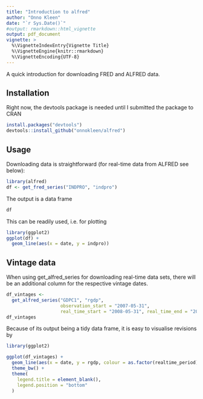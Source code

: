 ```yaml
---
title: "Introduction to alfred"
author: "Onno Kleen"
date: "`r Sys.Date()`"
#output: rmarkdown::html_vignette
output: pdf_document
vignette: >
  %\VignetteIndexEntry{Vignette Title}
  %\VignetteEngine{knitr::rmarkdown}
  %\VignetteEncoding{UTF-8}
---
```


A quick introduction for downloading FRED and ALFRED data.

## Installation

Right now, the devtools package is needed until I submitted the package to CRAN

```r
install.packages("devtools")
devtools::install_github("onnokleen/alfred")
```

## Usage

Downloading data is straightforward (for real-time data from ALFRED see below):

```r
library(alfred)
df <- get_fred_series("INDPRO", "indpro")
```

The output is a data frame 

```r
df
```

This can be readily used, i.e. for plotting

```r
library(ggplot2)
ggplot(df) +
  geom_line(aes(x = date, y = indpro))
```

## Vintage data

When using get_alfred_series for downloading real-time data sets, there will be an additional column for the respective vintage dates.

```r
df_vintages <- 
  get_alfred_series("GDPC1", "rgdp",
                    observation_start = "2007-05-31",
                    real_time_start = "2008-05-31", real_time_end = "2009-03-30")
df_vintages
```

Because of its output being a tidy data frame, it is easy to visualise revisions by 

```r
library(ggplot2)

ggplot(df_vintages) +
  geom_line(aes(x = date, y = rgdp, colour = as.factor(realtime_period))) +
  theme_bw() +
  theme(
    legend.title = element_blank(),
    legend.position = "bottom"
  )
```
